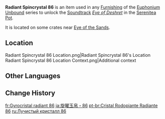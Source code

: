 {{Item Infobox
|id           = 141086
|image        = Item Radiant Spincrystal.png
|type         = Adventure Items
|group        = Radiant Spincrystals
|group2       = Sumeru Spincrystals
|quality      = 4
|invCategory  = Precious Items
|description  = This wondrous crystal contains a certain rhythm, like something beautiful woven from delicate silk. These items can be found throughout the mainland or from merchants who collect curios. The tune held within this crystal can be revivified in your Serenitea Pot using either "[[Euphonium Unbound: Winding]]" or "[[Euphonium Unbound: Soaring]]." The tune contained within this [[Radiant Spincrystal]] is "[[Eye of Deshret]]."
|source1      = [[Eye of the Sands]]
|track        = Eye of Deshret
}}
'''Radiant Spincrystal 86''' is an item used in any [[Furnishing]] of the [[Euphonium Unbound]] series to unlock the [[Soundtrack]] ''[[Eye of Deshret]]'' in the [[Serenitea Pot]].

It is located on some crates near [[Eye of the Sands]].

==Location==
<gallery>
Radiant Spincrystal 86 Location.png|Radiant Spincrystal 86's Location
Radiant Spincrystal 86 Location Context.png|Additional context
</gallery>

==Other Languages==
{{Other Languages
|default_hidden = 1
|en      = Radiant Spincrystal 86
|zhs     = 旋曜玉帛·其八十六
|zhs_rm  = Xuán Yào Yùbó - Qí Bāshí-liù
|zht     = 旋曜玉帛·其八十六
|zht_rm  = Xuán Yào Yùbó - Qí Bāshí-liù
|ja      = 旋曜玉帛·86
|ja_rm   = Sen'you Gyokuhaku - Hachijuuroku
|ko      = 빛나는 결정·86
|ko_rm   = Binnaneun Gyeoljeong - Palssimnyuk
|es      = Girocristal radiante (86)
|fr      = Gyrocristal radiant 86
|ru      = Лучистый кристалл 86
|th      = Radiant Spincrystal 86
|vi      = Ngọc Thạch Âm Vang 86
|de      = Strahlender Drehkristall LXXXVI
|id      = Radiant Spincrystal 86
|pt      = Cristal Rodopiante Radiante 86
|tr      = Parlak Burgu Kristal 86
|it      = Voltacristallo radioso 86
}}

==Change History==
{{Change History|3.1}}

[[fr:Gyrocristal radiant 86]]
[[ja:旋曜玉帛・86]]
[[pt-br:Cristal Rodopiante Radiante 86]]
[[ru:Лучистый кристалл 86]]